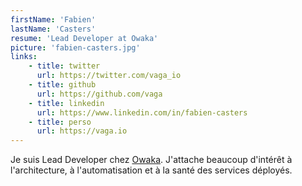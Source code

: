 ```yaml
---
firstName: 'Fabien'
lastName: 'Casters'
resume: 'Lead Developer at Owaka'
picture: 'fabien-casters.jpg'
links:
    - title: twitter
      url: https://twitter.com/vaga_io
    - title: github
      url: https://github.com/vaga
    - title: linkedin
      url: https://www.linkedin.com/in/fabien-casters
    - title: perso
      url: https://vaga.io
---
```

Je suis Lead Developer chez [Owaka](https://www.owaka.com). J'attache beaucoup d'intérêt à l'architecture, à
l'automatisation et à la santé des services déployés.
